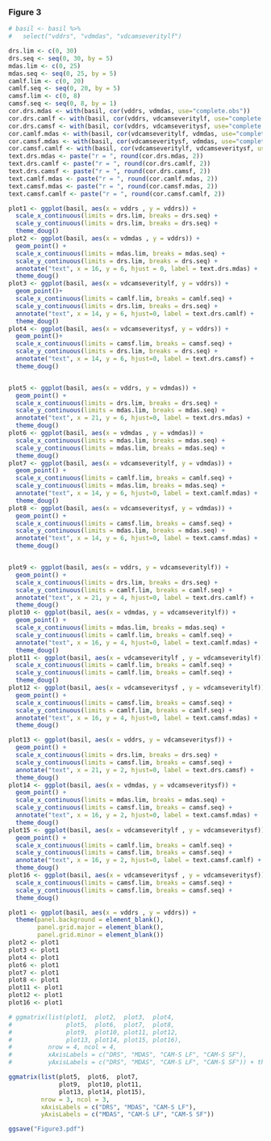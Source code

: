 





### Figure 3
```r
# basil <- basil %>%
#   select("vddrs", "vdmdas", "vdcamseveritylf")

drs.lim <- c(0, 30)
drs.seq <- seq(0, 30, by = 5)
mdas.lim <- c(0, 25)
mdas.seq <- seq(0, 25, by = 5)
camlf.lim <- c(0, 20)
camlf.seq <- seq(0, 20, by = 5)
camsf.lim <- c(0, 8)
camsf.seq <- seq(0, 8, by = 1)
cor.drs.mdas <- with(basil, cor(vddrs, vdmdas, use="complete.obs"))
cor.drs.camlf <- with(basil, cor(vddrs, vdcamseveritylf, use="complete.obs"))
cor.drs.camsf <- with(basil, cor(vddrs, vdcamseveritysf, use="complete.obs"))
cor.camlf.mdas <- with(basil, cor(vdcamseveritylf, vdmdas, use="complete.obs"))
cor.camsf.mdas <- with(basil, cor(vdcamseveritysf, vdmdas, use="complete.obs"))
cor.camsf.camlf <- with(basil, cor(vdcamseveritylf, vdcamseveritysf, use="complete.obs"))
text.drs.mdas <- paste("r = ", round(cor.drs.mdas, 2))
text.drs.camlf <- paste("r = ", round(cor.drs.camlf, 2))
text.drs.camsf <- paste("r = ", round(cor.drs.camsf, 2))
text.camlf.mdas <- paste("r = ", round(cor.camlf.mdas, 2))
text.camsf.mdas <- paste("r = ", round(cor.camsf.mdas, 2))
text.camsf.camlf <- paste("r = ", round(cor.camsf.camlf, 2))

plot1 <- ggplot(basil, aes(x = vddrs , y = vddrs)) +
  scale_x_continuous(limits = drs.lim, breaks = drs.seq) +
  scale_y_continuous(limits = drs.lim, breaks = drs.seq) +
  theme_doug()
plot2 <- ggplot(basil, aes(x = vdmdas , y = vddrs)) +
  geom_point() +
  scale_x_continuous(limits = mdas.lim, breaks = mdas.seq) +
  scale_y_continuous(limits = drs.lim, breaks = drs.seq) + 
  annotate("text", x = 16, y = 6, hjust = 0, label = text.drs.mdas) +
  theme_doug()
plot3 <- ggplot(basil, aes(x = vdcamseveritylf, y = vddrs)) +
  geom_point()+
  scale_x_continuous(limits = camlf.lim, breaks = camlf.seq) +
  scale_y_continuous(limits = drs.lim, breaks = drs.seq) + 
  annotate("text", x = 14, y = 6, hjust=0, label = text.drs.camlf) +
  theme_doug()
plot4 <- ggplot(basil, aes(x = vdcamseveritysf, y = vddrs)) +
  geom_point()+
  scale_x_continuous(limits = camsf.lim, breaks = camsf.seq) +
  scale_y_continuous(limits = drs.lim, breaks = drs.seq) + 
  annotate("text", x = 14, y = 6, hjust=0, label = text.drs.camsf) +
  theme_doug()


plot5 <- ggplot(basil, aes(x = vddrs, y = vdmdas)) +
  geom_point() +
  scale_x_continuous(limits = drs.lim, breaks = drs.seq) +
  scale_y_continuous(limits = mdas.lim, breaks = mdas.seq) + 
  annotate("text", x = 21, y = 6, hjust=0, label = text.drs.mdas) +
  theme_doug()
plot6 <- ggplot(basil, aes(x = vdmdas , y = vdmdas)) +
  scale_x_continuous(limits = mdas.lim, breaks = mdas.seq) +
  scale_y_continuous(limits = mdas.lim, breaks = mdas.seq) +
  theme_doug()
plot7 <- ggplot(basil, aes(x = vdcamseveritylf, y = vdmdas)) +
  geom_point() +
  scale_x_continuous(limits = camlf.lim, breaks = camlf.seq) +
  scale_y_continuous(limits = mdas.lim, breaks = mdas.seq) + 
  annotate("text", x = 14, y = 6, hjust=0, label = text.camlf.mdas) +
  theme_doug()
plot8 <- ggplot(basil, aes(x = vdcamseveritysf, y = vdmdas)) +
  geom_point() +
  scale_x_continuous(limits = camsf.lim, breaks = camsf.seq) +
  scale_y_continuous(limits = mdas.lim, breaks = mdas.seq) + 
  annotate("text", x = 14, y = 6, hjust=0, label = text.camsf.mdas) +
  theme_doug()


plot9 <- ggplot(basil, aes(x = vddrs, y = vdcamseveritylf)) +
  geom_point() +
  scale_x_continuous(limits = drs.lim, breaks = drs.seq) +
  scale_y_continuous(limits = camlf.lim, breaks = camlf.seq) + 
  annotate("text", x = 21, y = 4, hjust=0, label = text.drs.camlf) +
  theme_doug()
plot10 <- ggplot(basil, aes(x = vdmdas, y = vdcamseveritylf)) +
  geom_point() +
  scale_x_continuous(limits = mdas.lim, breaks = mdas.seq) +
  scale_y_continuous(limits = camlf.lim, breaks = camlf.seq) + 
  annotate("text", x = 16, y = 4, hjust=0, label = text.camlf.mdas) +
  theme_doug()
plot11 <- ggplot(basil, aes(x = vdcamseveritylf , y = vdcamseveritylf)) +
  scale_x_continuous(limits = camlf.lim, breaks = camlf.seq) +
  scale_y_continuous(limits = camlf.lim, breaks = camlf.seq) +
  theme_doug()
plot12 <- ggplot(basil, aes(x = vdcamseveritysf , y = vdcamseveritylf)) +
  geom_point() +
  scale_x_continuous(limits = camsf.lim, breaks = camsf.seq) +
  scale_y_continuous(limits = camlf.lim, breaks = camlf.seq) +
  annotate("text", x = 16, y = 4, hjust=0, label = text.camsf.mdas) +
  theme_doug()

plot13 <- ggplot(basil, aes(x = vddrs, y = vdcamseveritysf)) +
  geom_point() +
  scale_x_continuous(limits = drs.lim, breaks = drs.seq) +
  scale_y_continuous(limits = camsf.lim, breaks = camsf.seq) + 
  annotate("text", x = 21, y = 2, hjust=0, label = text.drs.camsf) +
  theme_doug()
plot14 <- ggplot(basil, aes(x = vdmdas, y = vdcamseveritysf)) +
  geom_point() +
  scale_x_continuous(limits = mdas.lim, breaks = mdas.seq) +
  scale_y_continuous(limits = camsf.lim, breaks = camsf.seq) + 
  annotate("text", x = 16, y = 2, hjust=0, label = text.camsf.mdas) +
  theme_doug()
plot15 <- ggplot(basil, aes(x = vdcamseveritylf , y = vdcamseveritysf)) +
  geom_point() +
  scale_x_continuous(limits = camlf.lim, breaks = camlf.seq) +
  scale_y_continuous(limits = camsf.lim, breaks = camsf.seq) +
  annotate("text", x = 16, y = 2, hjust=0, label = text.camsf.camlf) +
  theme_doug()
plot16 <- ggplot(basil, aes(x = vdcamseveritysf , y = vdcamseveritysf)) +
  scale_x_continuous(limits = camsf.lim, breaks = camsf.seq) +
  scale_y_continuous(limits = camsf.lim, breaks = camsf.seq) +
  theme_doug()

plot1 <- ggplot(basil, aes(x = vddrs , y = vddrs)) +
  theme(panel.background = element_blank(),
        panel.grid.major = element_blank(), 
        panel.grid.minor = element_blank())
plot2 <- plot1
plot3 <- plot1
plot4 <- plot1
plot6 <- plot1
plot7 <- plot1
plot8 <- plot1
plot11 <- plot1
plot12 <- plot1
plot16 <- plot1

# ggmatrix(list(plot1,  plot2,  plot3,  plot4, 
#               plot5,  plot6,  plot7,  plot8, 
#               plot9,  plot10, plot11, plot12,
#               plot13, plot14, plot15, plot16), 
#          nrow = 4, ncol = 4,
#          xAxisLabels = c("DRS", "MDAS", "CAM-S LF", "CAM-S SF"), 
#          yAxisLabels = c("DRS", "MDAS", "CAM-S LF", "CAM-S SF")) + theme_bw()

ggmatrix(list(plot5,  plot6,  plot7,   
              plot9,  plot10, plot11, 
              plot13, plot14, plot15), 
         nrow = 3, ncol = 3,
         xAxisLabels = c("DRS", "MDAS", "CAM-S LF"), 
         yAxisLabels = c("MDAS", "CAM-S LF", "CAM-S SF")) 

ggsave("Figure3.pdf")

```

